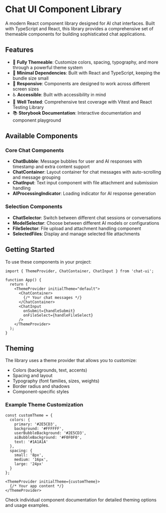 
<Meta title="Chat UI/Introduction" />

# Chat UI Component Library

A modern React component library designed for AI chat interfaces. Built with TypeScript and React, this library provides a comprehensive set of themeable components for building sophisticated chat applications.

## Features

- 🎨 **Fully Themeable**: Customize colors, spacing, typography, and more through a powerful theme system
- 🔧 **Minimal Dependencies**: Built with React and TypeScript, keeping the bundle size small
- 📱 **Responsive**: Components are designed to work across different screen sizes
- ♿ **Accessible**: Built with accessibility in mind
- 🧪 **Well Tested**: Comprehensive test coverage with Vitest and React Testing Library
- 📚 **Storybook Documentation**: Interactive documentation and component playground

## Available Components

### Core Chat Components
- **ChatBubble**: Message bubbles for user and AI responses with timestamp and extra content support
- **ChatContainer**: Layout container for chat messages with auto-scrolling and message grouping
- **ChatInput**: Text input component with file attachment and submission handling
- **AIProcessingIndicator**: Loading indicator for AI response generation

### Selection Components
- **ChatSelector**: Switch between different chat sessions or conversations
- **ModelSelector**: Choose between different AI models or configurations
- **FileSelector**: File upload and attachment handling component
- **SelectedFiles**: Display and manage selected file attachments

## Getting Started

To use these components in your project:

```tsx
import { ThemeProvider, ChatContainer, ChatInput } from 'chat-ui';

function App() {
  return (
    <ThemeProvider initialTheme="default">
      <ChatContainer>
        {/* Your chat messages */}
      </ChatContainer>
      <ChatInput 
        onSubmit={handleSubmit}
        onFileSelect={handleFileSelect}
      />
    </ThemeProvider>
  );
}
```

## Theming

The library uses a theme provider that allows you to customize:
- Colors (backgrounds, text, accents)
- Spacing and layout
- Typography (font families, sizes, weights)
- Border radius and shadows
- Component-specific styles

### Example Theme Customization

```tsx
const customTheme = {
  colors: {
    primary: '#2E5CD3',
    background: '#FFFFFF',
    userBubbleBackground: '#2E5CD3',
    aiBubbleBackground: '#F0F0F0',
    text: '#1A1A1A'
  },
  spacing: {
    small: '8px',
    medium: '16px',
    large: '24px'
  }
};

<ThemeProvider initialTheme={customTheme}>
  {/* Your app content */}
</ThemeProvider>
```

Check individual component documentation for detailed theming options and usage examples.